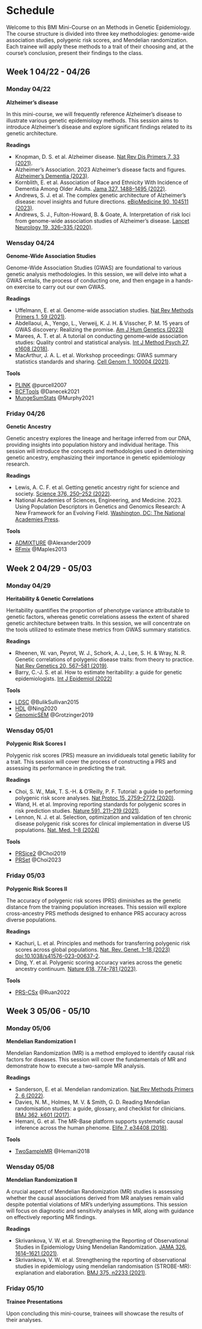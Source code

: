 # Schedule {.unnumbered}
Welcome to this BMI Mini-Course on an Methods in Genetic Epidemiology. The course structure is divided into three key methodologies: genome-wide association studies, polygenic risk scores, and Mendelian randomization. Each trainee will apply these methods to a trait of their choosing and, at the course's conclusion, present their findings to the class.

## Week 1 04/22 - 04/26
### Monday 04/22
**Alzheimer's disease**

In this mini-course, we will frequently reference Alzheimer's disease to illustrate various genetic epidemiology methods. This session aims to introduce Alzheimer's disease and explore significant findings related to its genetic architecture.

**Readings**

- Knopman, D. S. et al. Alzheimer disease. [Nat Rev Dis Primers 7, 33 (2021)](https://doi.org/10.1038/s41572-021-00269-y).
- Alzheimer's Association. 2023 Alzheimer’s disease facts and figures. [Alzheimer’s Dementia (2023)](https://doi.org/10.1002/alz.13016).
- Kornblith, E. et al. Association of Race and Ethnicity With Incidence of Dementia Among Older Adults. [Jama 327, 1488–1495 (2022)](https://doi.org/10.1001/jama.2022.3550).
- Andrews, S. J. et al. The complex genetic architecture of Alzheimer’s disease: novel insights and future directions. [eBioMedicine 90, 104511 (2023)](https://doi.org/10.1016/j.ebiom.2023.104511).
- Andrews, S. J., Fulton-Howard, B. & Goate, A. Interpretation of risk loci from genome-wide association studies of Alzheimer’s disease. [Lancet Neurology 19, 326–335 (2020)](https://doi.org/10.1016/s1474-4422(19)30435-1).

### Wensday 04/24
**Genome-Wide Association Studies**

Genome-Wide Association Studies (GWAS) are foundational to various genetic analysis methodologies. In this session, we will delve into what a GWAS entails, the process of conducting one, and then engage in a hands-on exercise to carry out our own GWAS.

**Readings**

- Uffelmann, E. et al. Genome-wide association studies. [Nat Rev Methods Primers 1, 59 (2021)](https://www.nature.com/articles/s43586-021-00056-9).
- Abdellaoui, A., Yengo, L., Verweij, K. J. H. & Visscher, P. M. 15 years of GWAS discovery: Realizing the promise. [Am J Hum Genetics (2023)](https://doi.org/10.1016/j.ajhg.2022.12.011)
- Marees, A. T. et al. A tutorial on conducting genome‐wide association studies: Quality control and statistical analysis. [Int J Method Psych 27, e1608 (2018)](https://doi.org/10.1002/mpr.1608).
- MacArthur, J. A. L. et al. Workshop proceedings: GWAS summary statistics standards and sharing. [Cell Genom 1, 100004 (2021)](https://pubmed.ncbi.nlm.nih.gov/36082306/).
  
**Tools**

- [PLINK](https://www.cog-genomics.org/plink/) @purcell2007
- [BCFTools](https://samtools.github.io/bcftools/howtos/index.html) @Danecek2021
- [MungeSumStats](https://neurogenomics.github.io/MungeSumstats/) @Murphy2021 

### Friday 04/26
**Genetic Ancestry** 

Genetic ancestry explores the lineage and heritage inferred from our DNA, providing insights into population history and individual heritage. This session will introduce the concepts and methodologies used in determining genetic ancestry, emphasizing their importance in genetic epidemiology research. 

**Readings**

- Lewis, A. C. F. et al. Getting genetic ancestry right for science and society. [Science 376, 250–252 (2022)](https://doi.org/10.1126/science.abm7530).
- National Academies of Sciences, Engineering, and Medicine. 2023. Using Population Descriptors in Genetics and Genomics Research: A New Framework for an Evolving Field. [Washington, DC: The National Academies Press](https://doi.org/10.17226/26902).

**Tools**

- [ADMIXTURE](https://dalexander.github.io/admixture/) @Alexander2009
- [RFmix](https://github.com/slowkoni/rfmix) @Maples2013

## Week 2 04/29 - 05/03
### Monday 04/29
**Heritability & Genetic Correlations** 

Heritability quantifies the proportion of phenotype variance attributable to genetic factors, whereas genetic correlations assess the extent of shared genetic architecture between traits. In this session, we will concentrate on the tools utilized to estimate these metrics from GWAS summary statistics.

**Readings**

- Rheenen, W. van, Peyrot, W. J., Schork, A. J., Lee, S. H. & Wray, N. R. Genetic correlations of polygenic disease traits: from theory to practice. [Nat Rev Genetics 20, 567–581 (2019)](https://doi.org/10.1038/s41576-019-0137-z).
- Barry, C.-J. S. et al. How to estimate heritability: a guide for genetic epidemiologists. [Int J Epidemiol (2022)](https://doi.org/10.1093/ije/dyac224)

**Tools**

- [LDSC](https://github.com/bulik/ldsc) @BulikSullivan2015
- [HDL](https://github.com/zhenin/HDL) @Ning2020
- [GenomicSEM](https://github.com/GenomicSEM/GenomicSEM) @Grotzinger2019

### Wensday 05/01
**Polygenic Risk Scores I** 

Polygenic risk scores (PRS) measure an invididueals total genetic liability for a trait. This session will cover the process of constructing a PRS and assessing its performance in predicting the trait.

**Readings**

- Choi, S. W., Mak, T. S.-H. & O’Reilly, P. F. Tutorial: a guide to performing polygenic risk score analyses. [Nat Protoc 15, 2759–2772 (2020)](https://www.nature.com/articles/s41596-020-0353-1).
- Wand, H. et al. Improving reporting standards for polygenic scores in risk prediction studies. [Nature 591, 211–219 (2021)](https://www.nature.com/articles/s41586-021-03243-6).
-  Lennon, N. J. et al. Selection, optimization and validation of ten chronic disease polygenic risk scores for clinical implementation in diverse US populations. [Nat. Med. 1–8 (2024)](doi:10.1038/s41591-024-02796-z)
  
**Tools**  

- [PRSice2](https://choishingwan.github.io/PRSice/) @Choi2019
- [PRSet](https://choishingwan.github.io/PRSice/quick_start_prset/) @Choi2023

### Friday 05/03
**Polygenic Risk Scores II**

The accuracy of polygenic risk scores (PRS) diminishes as the genetic distance from the training population increases. This session will explore cross-ancestry PRS methods designed to enhance PRS accuracy across diverse populations.

**Readings**

- Kachuri, L. et al. Principles and methods for transferring polygenic risk scores across global populations. [Nat. Rev. Genet. 1–18 (2023) doi:10.1038/s41576-023-00637-2](https://www.nature.com/articles/s41576-023-00637-2).
- Ding, Y. et al. Polygenic scoring accuracy varies across the genetic ancestry continuum. [Nature 618, 774–781 (2023)](https://www.nature.com/articles/s41586-023-06079-4).
  
**Tools**

- [PRS-CSx](https://github.com/getian107/PRScsx) @Ruan2022

## Week 3 05/06 - 05/10
### Monday 05/06
**Mendelian Randomization I**

Mendelian Randomization (MR) is a method employed to identify causal risk factors for diseases. This session will cover  the fundamentals of MR and demonstrate how to execute a two-sample MR analysis.

**Readings**

- Sanderson, E. et al. Mendelian randomization. [Nat Rev Methods Primers 2, 6 (2022)](https://www.nature.com/articles/s43586-021-00092-5).
- Davies, N. M., Holmes, M. V. & Smith, G. D. Reading Mendelian randomisation studies: a guide, glossary, and checklist for clinicians. [BMJ 362, k601 (2017)](https://www.bmj.com/content/362/bmj.k601).
- Hemani, G. et al. The MR-Base platform supports systematic causal inference across the human phenome. [Elife 7, e34408 (2018)](https://pubmed.ncbi.nlm.nih.gov/29846171/).

**Tools**

- [TwoSampleMR](https://mrcieu.github.io/TwoSampleMR/) @Hemani2018

### Wensday 05/08
**Mendelian Randomization II** 

A crucial aspect of Mendelian Randomization (MR) studies is assessing whether the causal associations derived from MR analyses remain valid despite potential violations of MR's underlying assumptions. This session will focus on diagnostic and sensitivity analyses in MR, along with guidance on effectively reporting MR findings.

**Readings**

- Skrivankova, V. W. et al. Strengthening the Reporting of Observational Studies in Epidemiology Using Mendelian Randomization. [JAMA 326, 1614–1621 (2021)](https://jamanetwork.com/journals/jama/fullarticle/2785494).
- Skrivankova, V. W. et al. Strengthening the reporting of observational studies in epidemiology using mendelian randomisation (STROBE-MR): explanation and elaboration. [BMJ 375, n2233 (2021)](https://www.bmj.com/content/375/bmj.n2233).
  

### Friday 05/10
**Trainee Presentations**

Upon concluding this mini-course, trainees will showcase the results of their analyses.


